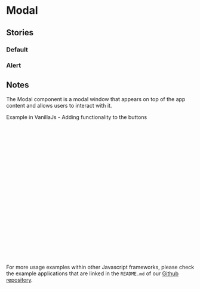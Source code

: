  
<Meta of={ModalStories} />

# Modal

<Canvas withSource="none">
  <Story height="300px" of={ModalStories.Default}/>
</Canvas>
 <Source dark="true" of={ModalStories.Default} />


<Controls />


## Stories

### Default
<Canvas of={ModalStories.Default} sourceState="shown" />

### Alert
<Canvas withSource="none">
  <Story height="300px" of={ModalStories.Alert}/>
</Canvas>


## Notes
The Modal component is a modal window that appears on top of the app content and allows users to interact with it. 

Example in VanillaJs - Adding functionality to the buttons 

```js
<ifx-modal id="my-modal" caption="Modal Title" variant="alert-brand" close-on-overlay-click="true">
  <div slot="content"><span>Modal content</span></div>
  <div slot="buttons">
    <ifx-button variant="secondary" onclick="console.log('Button 1 clicked')">Button 1</ifx-button>
    <ifx-button onclick="closeModal">Button 2</ifx-button>
  </div>
  <ifx-button id="open">Open Modal</ifx-button>
</ifx-modal>
...
const modal = document.getElementById('my-modal');
const openButton = document.getElementById('open');

openButton.addEventListener('click', () => {
    console.log("click")
    modal.opened = true;
  });
  openButton.addEventListener('keydown', (event) => {
    if (event.key === 'Enter') {
      modal.opened = true;
    }
  });
function closeModal() {
  modal.opened = false;
}
```

For more usage examples within other Javascript frameworks, please check the example applications that are linked in the ```README.md``` of our [Github repository](https://infineon.github.io/infineon-design-system-stencil).
